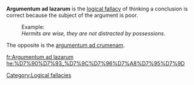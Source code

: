 '''Argumentum ad lazarum''' is the [[logical fallacy]] of thinking a conclusion is correct because the subject of the argument is poor. 

:Example:
:''Hermits are wise, they are not distracted by possessions''.

The opposite is the [[argumentum ad crumenam]].

[[Category:Logical fallacies]]
[[fr:Argumentum ad lazarum]]
[[he:%D7%90%D7%93_%D7%9C%D7%96%D7%A8%D7%95%D7%9D]]